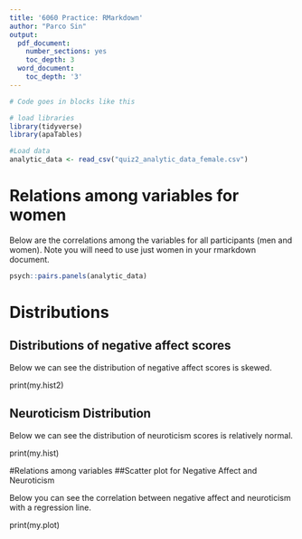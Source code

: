 ```yaml
---
title: '6060 Practice: RMarkdown'
author: "Parco Sin"
output:
  pdf_document:
    number_sections: yes
    toc_depth: 3
  word_document:
    toc_depth: '3'
---
```


```r
# Code goes in blocks like this

# load libraries
library(tidyverse)
library(apaTables)

#Load data 
analytic_data <- read_csv("quiz2_analytic_data_female.csv")

```

# Relations among variables for women

Below are the correlations among the variables for all participants (men and women).
Note you will need to use just women in your rmarkdown document.


```r
psych::pairs.panels(analytic_data)        
```

\pagebreak

# Distributions
## Distributions of negative affect scores

Below we can see the distribution of negative affect scores is skewed.

print(my.hist2)


\pagebreak

## Neuroticism Distribution

Below we can see the distribution of neuroticism scores is relatively normal.

print(my.hist)

\pagebreak

#Relations among variables
##Scatter plot for Negative Affect and Neuroticism

Below you can see the correlation between negative affect and neuroticism with a regression line.

print(my.plot)
